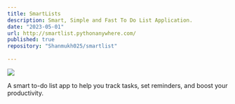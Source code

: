 ```yaml
---
title: SmartLists
description: Smart, Simple and Fast To Do List Application.
date: "2023-05-01"
url: http://smartlist.pythonanywhere.com/
published: true
repository: "Shanmukh025/smartlist"
  
---
```



 [![](https://shanmukh25.vercel.app/_next/image?url=https%3A%2F%2Fimgur.com%2FSP5MFdK.gif&w=640&q=75)](http://smartlist.pythonanywhere.com/) 

A smart to-do list app to help you track tasks, set reminders, and boost your productivity.

